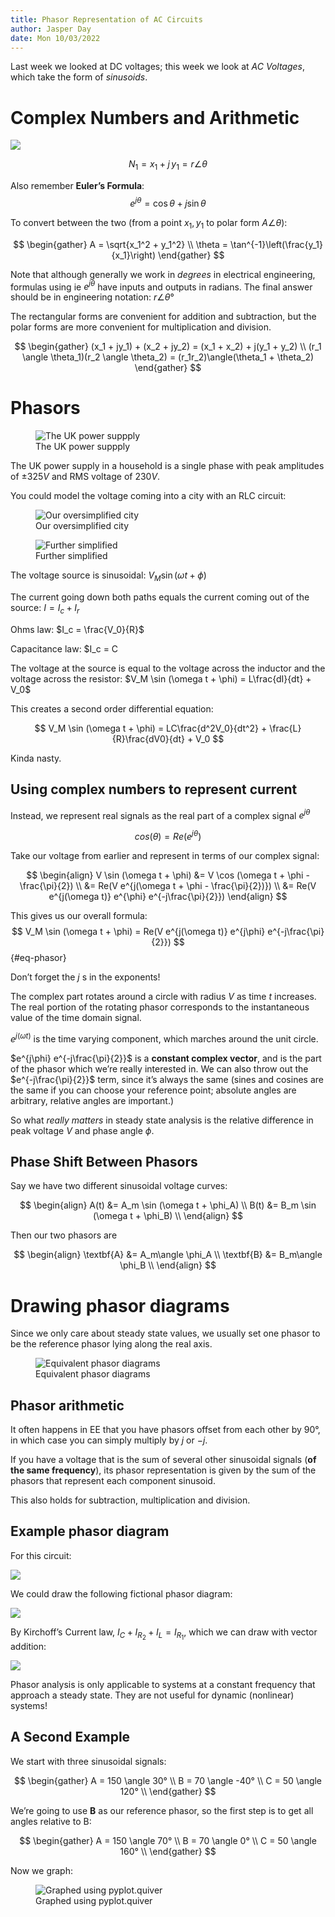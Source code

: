 ```yaml
---
title: Phasor Representation of AC Circuits
author: Jasper Day
date: Mon 10/03/2022
---
```


Last week we looked at DC voltages; this week we look at *AC Voltages*, which take the form of *sinusoids*.

# Complex Numbers and Arithmetic

![](Images/3_Imaginary_Nums.png)

$$
N_1 = x_1 + j\,y_1 = r\angle \theta
$$

Also remember **Euler's Formula**:
$$
e^{j\theta} = \cos{\theta} + j\sin{\theta}
$$

To convert between the two (from a point $x_1, y_1$ to polar form $A\angle \theta$):

$$
\begin{gather}
A = \sqrt{x_1^2 + y_1^2} \\
\theta = \tan^{-1}\left(\frac{y_1}{x_1}\right)
\end{gather}
$$

Note that although generally we work in *degrees* in electrical engineering, formulas using ie $e^{j\theta}$ have inputs and outputs in radians. The final answer should be in engineering notation: 
$r \angle \theta°$

The rectangular forms are convenient for addition and subtraction, but the polar forms are more convenient for multiplication and division.

$$
\begin{gather}
(x_1 + jy_1) + (x_2 + jy_2) = (x_1 + x_2) + j(y_1 + y_2) \\
(r_1 \angle \theta_1)(r_2 \angle \theta_2) = (r_1r_2)\angle(\theta_1 + \theta_2)
\end{gather}
$$

# Phasors

![The UK power suppply](Images/3_Power_Supply.png)

The UK power supply in a household is a single phase with peak amplitudes of $\pm 325V$ and RMS voltage of $230V$. 

You could model the voltage coming into a city with an RLC circuit:

![Our oversimplified city](Images/3_Simple_model.png)

![Further simplified](Images/3_Simpler_model.png)

The voltage source is sinusoidal: $V_M \sin (\omega t + \phi)$

The current going down both paths equals the current coming out of the source: $I = I_c + I_r$

Ohms law: $I_c = \frac{V_0}{R}$

Capacitance law: $I_c = C\frac{dV0}{dt}

The voltage at the source is equal to the voltage across the inductor and the voltage across the resistor: $V_M \sin (\omega t + \phi) = L\frac{dI}{dt} + V_0$

This creates a second order differential equation:

$$
V_M \sin (\omega t + \phi) = LC\frac{d^2V_0}{dt^2} + \frac{L}{R}\frac{dV0}{dt} + V_0
$$

Kinda nasty. 

## Using complex numbers to represent current

Instead, we represent real signals as the real part of a complex signal $e^{j\theta}$

$$
cos(\theta) = Re(e^{j\theta})
$$

Take our voltage from earlier and represent in terms of our complex signal: 

$$
\begin{align}
V \sin (\omega t + \phi) &= V \cos (\omega t + \phi - \frac{\pi}{2}) \\
&= Re(V e^{j(\omega t + \phi - \frac{\pi}{2})}) \\
&= Re(V e^{j(\omega t)} e^{\phi} e^{-j\frac{\pi}{2}})
\end{align}
$$

This gives us our overall formula:
$$
V_M \sin (\omega t + \phi) = Re(V e^{j(\omega t)} e^{j\phi} e^{-j\frac{\pi}{2}})
$${#eq-phasor}

:::{.callout-note}
Don't forget the $j$ s in the exponents!
:::

The complex part rotates around a circle with radius $V$ as time $t$ increases. The real portion of the rotating phasor corresponds to the instantaneous value of the time domain signal.

$e^{j(\omega t)}$ is the time varying component, which marches around the unit circle.

$e^{j\phi} e^{-j\frac{\pi}{2}}$ is a **constant complex vector**, and is the part of the phasor which we're really interested in. We can also throw out the $e^{-j\frac{\pi}{2}}$ term, since it's always the same (sines and cosines are the same if you can choose your reference point; absolute angles are arbitrary, relative angles are important.)

So what *really matters* in steady state analysis is the relative difference in peak voltage $V$ and phase angle $\phi$.

## Phase Shift Between Phasors

Say we have two different sinusoidal voltage curves:

$$
\begin{align}
A(t) &= A_m \sin (\omega t + \phi_A) \\
B(t) &= B_m \sin (\omega t + \phi_B) \\
\end{align}
$$

Then our two phasors are 

$$
\begin{align}
\textbf{A} &= A_m\angle \phi_A \\
\textbf{B} &= B_m\angle \phi_B \\
\end{align}
$$

# Drawing phasor diagrams

Since we only care about steady state values, we usually set one phasor to be the reference phasor lying along the real axis.

![Equivalent phasor diagrams](Images/3_Equivalent_Diagrams.png)

## Phasor arithmetic

It often happens in EE that you have phasors offset from each other by 90°, in which case you can simply multiply by $j$ or $-j$.

If you have a voltage that is the sum of several other sinusoidal signals (**of the same frequency**), its phasor representation is given by the sum of the phasors that represent each component sinusoid.

This also holds for subtraction, multiplication and division.

## Example phasor diagram

For this circuit:

![](Images/3_Circuit_example.png)

We could draw the following fictional phasor diagram:

![](Images/3_Phasor_1.png)

By Kirchoff's Current law, $I_C + I_{R_2} + I_L = I_{R_1}$, which we can draw with vector addition:

![](Images/3_Phasor_2.png)

:::{.callout-warning}
Phasor analysis is only applicable to systems at a constant frequency that approach a steady state. They are not useful for dynamic (nonlinear) systems!
:::

## A Second Example

We start with three sinusoidal signals:

$$
\begin{gather}
A = 150 \angle 30° \\
B = 70 \angle -40° \\
C = 50 \angle 120° \\
\end{gather}
$$

We're going to use **B** as our reference phasor, so the first step is to get all angles relative to B:

$$
\begin{gather}
A = 150 \angle 70° \\
B = 70 \angle 0° \\
C = 50 \angle 160° \\
\end{gather}
$$

Now we graph:

![Graphed using pyplot.quiver](Images/3_Python_Quiver.png)